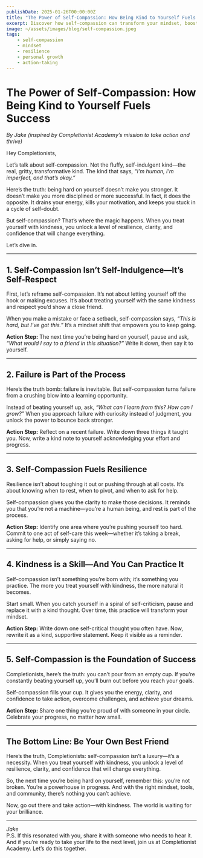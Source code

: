 ```yaml
---
publishDate: 2025-01-26T00:00:00Z
title: "The Power of Self-Compassion: How Being Kind to Yourself Fuels Success"
excerpt: Discover how self-compassion can transform your mindset, boost resilience, and help you achieve your goals with greater ease.
image: ~/assets/images/blog/self-compassion.jpeg
tags:
    - self-compassion
    - mindset
    - resilience
    - personal growth
    - action-taking
---
```

# The Power of Self-Compassion: How Being Kind to Yourself Fuels Success  
*By Jake (inspired by Completionist Academy’s mission to take action and thrive)*  

Hey Completionists,  

Let’s talk about self-compassion. Not the fluffy, self-indulgent kind—the real, gritty, transformative kind. The kind that says, *“I’m human, I’m imperfect, and that’s okay.”*  

Here’s the truth: being hard on yourself doesn’t make you stronger. It doesn’t make you more disciplined or more successful. In fact, it does the opposite. It drains your energy, kills your motivation, and keeps you stuck in a cycle of self-doubt.  

But self-compassion? That’s where the magic happens. When you treat yourself with kindness, you unlock a level of resilience, clarity, and confidence that will change everything.  

Let’s dive in.  

---

## 1. Self-Compassion Isn’t Self-Indulgence—It’s Self-Respect  
First, let’s reframe self-compassion. It’s not about letting yourself off the hook or making excuses. It’s about treating yourself with the same kindness and respect you’d show a close friend.  

When you make a mistake or face a setback, self-compassion says, *“This is hard, but I’ve got this.”* It’s a mindset shift that empowers you to keep going.  

**Action Step:** The next time you’re being hard on yourself, pause and ask, *“What would I say to a friend in this situation?”* Write it down, then say it to yourself.  

---

## 2. Failure is Part of the Process  
Here’s the truth bomb: failure is inevitable. But self-compassion turns failure from a crushing blow into a learning opportunity.  

Instead of beating yourself up, ask, *“What can I learn from this? How can I grow?”* When you approach failure with curiosity instead of judgment, you unlock the power to bounce back stronger.  

**Action Step:** Reflect on a recent failure. Write down three things it taught you. Now, write a kind note to yourself acknowledging your effort and progress.  

---

## 3. Self-Compassion Fuels Resilience  
Resilience isn’t about toughing it out or pushing through at all costs. It’s about knowing when to rest, when to pivot, and when to ask for help.  

Self-compassion gives you the clarity to make those decisions. It reminds you that you’re not a machine—you’re a human being, and rest is part of the process.  

**Action Step:** Identify one area where you’re pushing yourself too hard. Commit to one act of self-care this week—whether it’s taking a break, asking for help, or simply saying no.  

---

## 4. Kindness is a Skill—And You Can Practice It  
Self-compassion isn’t something you’re born with; it’s something you practice. The more you treat yourself with kindness, the more natural it becomes.  

Start small. When you catch yourself in a spiral of self-criticism, pause and replace it with a kind thought. Over time, this practice will transform your mindset.  

**Action Step:** Write down one self-critical thought you often have. Now, rewrite it as a kind, supportive statement. Keep it visible as a reminder.  

---

## 5. Self-Compassion is the Foundation of Success  
Completionists, here’s the truth: you can’t pour from an empty cup. If you’re constantly beating yourself up, you’ll burn out before you reach your goals.  

Self-compassion fills your cup. It gives you the energy, clarity, and confidence to take action, overcome challenges, and achieve your dreams.  

**Action Step:** Share one thing you’re proud of with someone in your circle. Celebrate your progress, no matter how small.  

---

## The Bottom Line: Be Your Own Best Friend  
Here’s the truth, Completionists: self-compassion isn’t a luxury—it’s a necessity. When you treat yourself with kindness, you unlock a level of resilience, clarity, and confidence that will change everything.  

So, the next time you’re being hard on yourself, remember this: you’re not broken. You’re a powerhouse in progress. And with the right mindset, tools, and community, there’s nothing you can’t achieve.  

Now, go out there and take action—with kindness. The world is waiting for your brilliance.  

--- 

*Jake*  
P.S. If this resonated with you, share it with someone who needs to hear it. And if you’re ready to take your life to the next level, join us at Completionist Academy. Let’s do this together.
